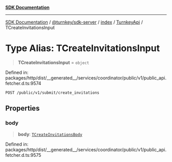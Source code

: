 [**SDK Documentation**](../../../../../../README.mdx)

***

[SDK Documentation](../../../../../../packages.mdx) / [@turnkey/sdk-server](../../../../README.mdx) / [index](../../../README.mdx) / [TurnkeyApi](../README.mdx) / TCreateInvitationsInput

# Type Alias: TCreateInvitationsInput

> **TCreateInvitationsInput** = `object`

Defined in: packages/http/dist/\_\_generated\_\_/services/coordinator/public/v1/public\_api.fetcher.d.ts:9574

`POST /public/v1/submit/create_invitations`

## Properties

### body

> **body**: [`TCreateInvitationsBody`](TCreateInvitationsBody.mdx)

Defined in: packages/http/dist/\_\_generated\_\_/services/coordinator/public/v1/public\_api.fetcher.d.ts:9575

